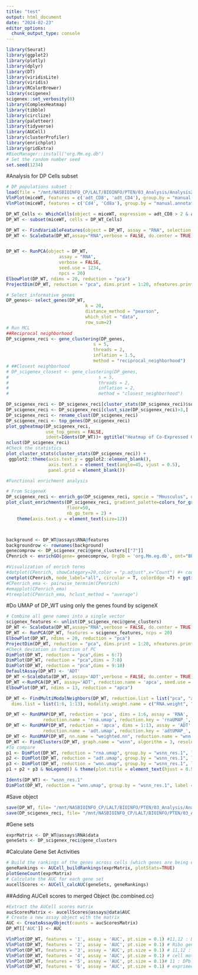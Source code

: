 ```yaml
---
title: "test"
output: html_document
date: "2024-02-23"
editor_options: 
  chunk_output_type: console
---
```



```r
library(Seurat)
library(ggplot2)
library(plotly)
library(dplyr)
library(DT)
library(viridisLite)
library(viridis)
library(RColorBrewer)
library(scigenex)
scigenex::set_verbosity(0)
library(ComplexHeatmap)
library(tibble)
library(circlize)
library(paletteer)
library(tidyverse)
library(AUCell)
library(clusterProfiler)
library(enrichplot)
library(gridExtra)
#BiocManager::install("org.Mm.eg.db")
# Set the random number seed
set.seed(1234)
```

#Analysis for DP Cells subset
```r
# DP populations subset : 
load(file = "/mnt/NASBIOINFO_CP/LALT/BIOINFO/PTEN/03_Analysis/Analysis2024/RObject/miceWT_2023_merged.Robj")
VlnPlot(miceWT, features = c('adt_CD8', 'adt_CD4'), group.by = "manual.annotation") & geom_hline(yintercept = 2, linetype ="dashed", size = 1, color="black")
VlnPlot(miceWT, features = c('Cd4', 'Cd8a'), group.by = "manual.annotation") & geom_hline(yintercept = 0.5, linetype ="dashed", size = 1, color="black")

DP_WT_Cells <- WhichCells(object = miceWT, expression = adt_CD8 > 2 & adt_CD4 > 2, slot = "data", assay = "ADT")
DP_WT <- subset(miceWT, cells = DP_WT_Cells)

DP_WT <- FindVariableFeatures(object = DP_WT, assay = "RNA", selection.method = "vst", nfeatures = 2000)
DP_WT <- ScaleData(DP_WT,assay="RNA",verbose = FALSE, do.center = TRUE)


DP_WT <- RunPCA(object = DP_WT,
                    assay = "RNA",
                    verbose = FALSE, 
                    seed.use = 1234,
                    npcs = 20)
ElbowPlot(DP_WT, ndims = 20, reduction = "pca") 
ProjectDim(DP_WT, reduction = "pca", dims.print = 1:20, nfeatures.print = 10)

# Select informative genes
DP_genes<- select_genes(DP_WT,
                              k = 20,
                              distance_method = "pearson",
                              which_slot = "data",
                              row_sum=2)
# Run MCL
##Reciprocal neighborhood
DP_scigenex_reci <- gene_clustering(DP_genes,
                                 s = 5,
                                 threads = 2,
                                 inflation = 1.5,
                                 method = "reciprocal_neighborhood")
# ##Closest neighborhood
# DP_scigenex_closest <- gene_clustering(DP_genes,
#                                  s = 5,
#                                  threads = 2,
#                                  inflation = 2,
#                                  method = "closest_neighborhood")

DP_scigenex_reci <- DP_scigenex_reci[cluster_stats(DP_scigenex_reci)$sd_total > 0.15, ] 
DP_scigenex_reci <- DP_scigenex_reci[clust_size(DP_scigenex_reci)>3,]
DP_scigenex_reci <- rename_clust(DP_scigenex_reci)
DP_scigenex_reci <- top_genes(DP_scigenex_reci)
plot_ggheatmap(DP_scigenex_reci, 
               use_top_genes = FALSE,
               ident=Idents(DP_WT))+ ggtitle("Heatmap of Co-Expressed Gene Modules Identified by SciGeneX (k = 20, method = reciprocal_neighborhood, inflation= 1.5")
nclust(DP_scigenex_reci)
#Check the statistics
plot_cluster_stats(cluster_stats(DP_scigenex_reci)) + 
 ggplot2::theme(axis.text.y = ggplot2::element_blank(),
                axis.text.x = element_text(angle=45, vjust = 0.5),
                panel.grid = element_blank()) 
```


```r
#Functional enrichment analysis

# From ScigeneX
DP_scigenex_reci <- enrich_go(DP_scigenex_reci, specie = "Mmusculus", ontology = "BP")
plot_clust_enrichments(DP_scigenex_reci, gradient_palette=colors_for_gradient("Je1"), 
                       floor=50,
                       nb_go_term = 2) + 
    theme(axis.text.y = element_text(size=12))



background <- DP_WT@assays$RNA@features
backgroundrow <- rownames(background)
genecomprow <- DP_scigenex_reci@gene_clusters[["7"]]
CPenrich <- enrichGO(gene= genecomprow, OrgDb = 'org.Mm.eg.db', ont="BP",keyType = "SYMBOL",universe = backgroundrow) # org.Mm.eg.db genome mouse

#Visualization of enrich terms
#dotplot(CPenrich, showCategory=20,color = "p.adjust",x="Count") #+ coord_flip()+theme(axis.text.x = element_text(angle = 90, hjust = 1))
cnetplot(CPenrich, node_label="all", circular = T, colorEdge =T) + ggtitle("Concept network of genes module 7 and biological process")
#CPenrich_ema <- pairwise_termsim(CPenrich)
#emapplot(CPenrich_ema)
#treeplot(CPenrich_ema, hclust_method = "average")
```

#Do UMAP of DP_WT using only the genes found by scigeneX
```r
# Combine all gene names into a single vector
scigenex_features <- unlist(DP_scigenex_reci@gene_clusters)
DP_WT <- ScaleData(DP_WT,assay="RNA",verbose = FALSE, do.center = TRUE)
DP_WT <- RunPCA(DP_WT, features = scigenex_features, ncps = 20)
ElbowPlot(DP_WT, ndims = 20, reduction = "pca")
ProjectDim(DP_WT, reduction = "pca", dims.print = 1:20, nfeatures.print = 10)
#Check deviation in function of PC
DimPlot(DP_WT, reduction = "pca",dims = 6:7)
DimPlot(DP_WT, reduction = "pca",dims = 7:8)
DimPlot(DP_WT, reduction = "pca",dims = 9:10) 
DefaultAssay(DP_WT) <- 'ADT'
DP_WT <-ScaleData(DP_WT, assay='ADT',verbose = FALSE, do.center = TRUE)
DP_WT <-RunPCA(DP_WT, assay='ADT', reduction.name = 'apca', seed.use = 1234, npcs = 14)
ElbowPlot(DP_WT, ndims = 13, reduction = "apca") 

DP_WT <- FindMultiModalNeighbors(DP_WT, reduction.list = list("pca", "apca"), 
  dims.list = list(1:6, 1:13), modality.weight.name = c("RNA.weight", "ADT.weight"))

DP_WT <- RunUMAP(DP_WT, reduction = 'pca', dims = 1:6, assay = 'RNA', 
              reduction.name = 'rna.umap', reduction.key = 'rnaUMAP_', seed.use = 1234)
DP_WT <- RunUMAP(DP_WT, reduction = 'apca', dims = 1:13, assay = 'ADT', 
              reduction.name = 'adt.umap', reduction.key = 'adtUMAP_', seed.use = 1234)
DP_WT <- RunUMAP(DP_WT, nn.name = "weighted.nn", reduction.name = "wnn.umap", reduction.key = "wnnUMAP_", seed.use = 1234)
DP_WT <- FindClusters(DP_WT, graph.name = "wsnn", algorithm = 3, resolution = c(0.4 ,0.5 ,0.6, 0.8, 1.0, 1.4), verbose = FALSE, random.seed = 1234)
#To compare 
p1 <- DimPlot(DP_WT, reduction = "rna.umap", group.by = "wsnn_res.1", label = T, label.size = 6, repel = T) + ggtitle("RNA")
p2 <- DimPlot(DP_WT, reduction = "adt.umap", group.by = "wsnn_res.1", label = T, label.size = 6, repel = T) + ggtitle("ADT")
p3 <- DimPlot(DP_WT, reduction = "wnn.umap", group.by = "wsnn_res.1", label = T, label.size = 6, repel = T) + ggtitle("WNN")
p1 + p2 + p3 & NoLegend() & theme(plot.title = element_text(hjust = 0.5))

Idents(DP_WT) <- "wsnn_res.1"
DimPlot(DP_WT, reduction = "wnn.umap", group.by = "wsnn_res.1", label = T, label.size = 6, repel = T)


```


#Save object 
```r
save(DP_WT, file= "/mnt/NASBIOINFO_CP/LALT/BIOINFO/PTEN/03_Analysis/Analysis2024/RObject/DPbalbc_WT.Robj")
save(DP_scigenex_reci, file= "/mnt/NASBIOINFO_CP/LALT/BIOINFO/PTEN/03_Analysis/Analysis2024/RObject/DP_scigenex_reci.Robj" )
```

#Gene sets
```r
exprMatrix <- DP_WT@assays$RNA$data
geneSets <- DP_scigenex_reci@gene_clusters
```

#Calculate Gene Set Activities
```r
# Build the rankings of the genes across cells (which genes are being expressed)
geneRankings <- AUCell_buildRankings(exprMatrix, plotStats=TRUE)
plotGeneCount(exprMatrix)
# Calculate the AUC for each gene set
aucellScores <- AUCell_calcAUC(geneSets, geneRankings)
```

##Adding AUCell scores to merged Object (bc.combined.cc)
```r
#Extract the AUCell scores matrix
aucScoresMatrix <- aucellScores@assays@data$AUC
# Create a new assay object with the matrix
AUC <- CreateAssayObject(counts = aucScoresMatrix)
DP_WT[['AUC']] <- AUC

VlnPlot(DP_WT, features = '1', assay = 'AUC', pt.size = 0.1) #11,12 : DPblast - cell cycle (phase G2/M )
VlnPlot(DP_WT, features = '2', assay = 'AUC', pt.size = 0.1) # Ribo genes
VlnPlot(DP_WT, features = '3', assay = 'AUC', pt.size = 0.1) # 11,12 : DPblast - cell cycle : phase S - DNA replcation, ...
VlnPlot(DP_WT, features = '4', assay = 'AUC', pt.size = 0.1) # cell motility (maintenance of location in cell ) and exprimed in almost cells (but down regulated in 8,9,10)
VlnPlot(DP_WT, features = '5', assay = 'AUC', pt.size = 0.1)# 11 : DPblast
VlnPlot(DP_WT, features = '6', assay = 'AUC', pt.size = 0.1) # exprimed in almost cells (but specially high exprssion in 1,11,12)
```

